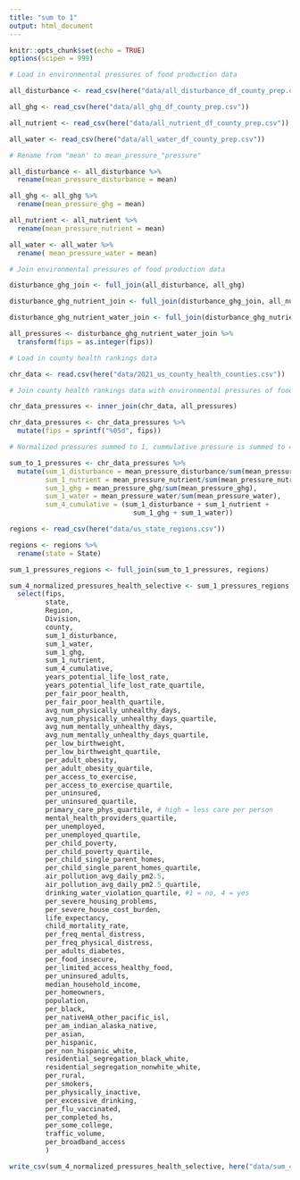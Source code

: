 ```yaml
---
title: "sum to 1"
output: html_document
---
```


```r
knitr::opts_chunk$set(echo = TRUE)
options(scipen = 999)
```

```r
# Load in environmental pressures of food production data

all_disturbance <- read_csv(here("data/all_disturbance_df_county_prep.csv"))

all_ghg <- read_csv(here("data/all_ghg_df_county_prep.csv"))

all_nutrient <- read_csv(here("data/all_nutrient_df_county_prep.csv"))

all_water <- read_csv(here("data/all_water_df_county_prep.csv"))
```

```r
# Rename from "mean' to mean_pressure_"pressure"

all_disturbance <- all_disturbance %>% 
  rename(mean_pressure_disturbance = mean)

all_ghg <- all_ghg %>% 
  rename(mean_pressure_ghg = mean)

all_nutrient <- all_nutrient %>% 
  rename(mean_pressure_nutrient = mean)

all_water <- all_water %>% 
  rename( mean_pressure_water = mean)
```



```r
# Join environmental pressures of food production data

disturbance_ghg_join <- full_join(all_disturbance, all_ghg)

disturbance_ghg_nutrient_join <- full_join(disturbance_ghg_join, all_nutrient)

disturbance_ghg_nutrient_water_join <- full_join(disturbance_ghg_nutrient_join, all_water)

all_pressures <- disturbance_ghg_nutrient_water_join %>% 
  transform(fips = as.integer(fips))
```

```r
# Load in county health rankings data

chr_data <- read.csv(here("data/2021_us_county_health_counties.csv"))
```

```r
# Join county health rankings data with environmental pressures of food production data 

chr_data_pressures <- inner_join(chr_data, all_pressures)

chr_data_pressures <- chr_data_pressures %>%
  mutate(fips = sprintf("%05d", fips)) 
```



```r
# Normalized pressures summed to 1, cummulative pressure is summed to 4

sum_to_1_pressures <- chr_data_pressures %>% 
  mutate(sum_1_disturbance = mean_pressure_disturbance/sum(mean_pressure_disturbance),
         sum_1_nutrient = mean_pressure_nutrient/sum(mean_pressure_nutrient),
         sum_1_ghg = mean_pressure_ghg/sum(mean_pressure_ghg),
         sum_1_water = mean_pressure_water/sum(mean_pressure_water),
         sum_4_cumulative = (sum_1_disturbance + sum_1_nutrient +
                               sum_1_ghg + sum_1_water))
```

```r
regions <- read_csv(here("data/us_state_regions.csv"))

regions <- regions %>% 
  rename(state = State)
```


```r
sum_1_pressures_regions <- full_join(sum_to_1_pressures, regions)
```




```r
sum_4_normalized_pressures_health_selective <- sum_1_pressures_regions %>% 
  select(fips,
         state,
         Region,
         Division,
         county,
         sum_1_disturbance,
         sum_1_water,
         sum_1_ghg,
         sum_1_nutrient,
         sum_4_cumulative,
         years_potential_life_lost_rate,
         years_potential_life_lost_rate_quartile,
         per_fair_poor_health,
         per_fair_poor_health_quartile,
         avg_num_physically_unhealthy_days,
         avg_num_physically_unhealthy_days_quartile,
         avg_num_mentally_unhealthy_days,
         avg_num_mentally_unhealthy_days_quartile,
         per_low_birthweight,
         per_low_birthweight_quartile,
         per_adult_obesity,
         per_adult_obesity_quartile,
         per_access_to_exercise,
         per_access_to_exercise_quartile,
         per_uninsured,
         per_uninsured_quartile,
         primary_care_phys_quartile, # high = less care per person
         mental_health_providers_quartile,
         per_unemployed,
         per_unemployed_quartile,
         per_child_poverty,
         per_child_poverty_quartile,
         per_child_single_parent_homes,
         per_child_single_parent_homes_quartile,
         air_pollution_avg_daily_pm2.5,
         air_pollution_avg_daily_pm2.5_quartile,
         drinking_water_violation_quartile, #1 = no, 4 = yes
         per_severe_housing_problems,
         per_severe_house_cost_burden,
         life_expectancy,
         child_mortality_rate,
         per_freq_mental_distress,
         per_freq_physical_distress,
         per_adults_diabetes,
         per_food_insecure,
         per_limited_access_healthy_food,
         per_uninsured_adults,
         median_household_income,
         per_homeowners,
         population,
         per_black,
         per_nativeHA_other_pacific_isl,
         per_am_indian_alaska_native,
         per_asian,
         per_hispanic,
         per_non_hispanic_white,
         residential_segregation_black_white,
         residential_segregation_nonwhite_white,
         per_rural,
         per_smokers,
         per_physically_inactive, 
         per_excessive_drinking,
         per_flu_vaccinated,
         per_completed_hs, 
         per_some_college,
         traffic_volume,
         per_broadband_access
         )

write_csv(sum_4_normalized_pressures_health_selective, here("data/sum_4_normalized_pressures_health_selective.csv"))
```

